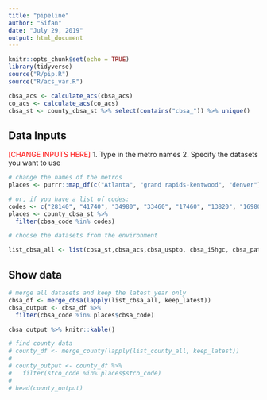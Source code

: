 ```yaml
---
title: "pipeline"
author: "Sifan"
date: "July 29, 2019"
output: html_document
---
```


```r
knitr::opts_chunk$set(echo = TRUE)
library(tidyverse)
source("R/pip.R")
source("R/acs_var.R")

cbsa_acs <- calculate_acs(cbsa_acs)
co_acs <- calculate_acs(co_acs)
cbsa_st <- county_cbsa_st %>% select(contains("cbsa_")) %>% unique()
```

## Data Inputs
<font color = "red">[CHANGE INPUTS HERE]</font>
1. Type in the metro names
2. Specify the datasets you want to use

```r
# change the names of the metros
places <- purrr::map_df(c("Atlanta", "grand rapids-kentwood", "denver"), find_cbsa_counties)

# or, if you have a list of codes:
codes <- c("28140", "41740", "34980", "33460", "17460", "13820", "16980", "31080", "45060", "19820", "19740", "26900")
places <- county_cbsa_st %>%
  filter(cbsa_code %in% codes)
```

```r
# choose the datasets from the environment

list_cbsa_all <- list(cbsa_st,cbsa_acs,cbsa_uspto, cbsa_i5hgc, cbsa_patentcomplex,cbsa_univ_rd,cbsa_biz_rd)

```

## Show data

```r

# merge all datasets and keep the latest year only
cbsa_df <- merge_cbsa(lapply(list_cbsa_all, keep_latest))
cbsa_output <- cbsa_df %>%
  filter(cbsa_code %in% places$cbsa_code)

cbsa_output %>% knitr::kable()

```

```r

# find county data
# county_df <- merge_county(lapply(list_county_all, keep_latest)) 
# 
# county_output <- county_df %>%
#   filter(stco_code %in% places$stco_code)
# 
# head(county_output)
```

